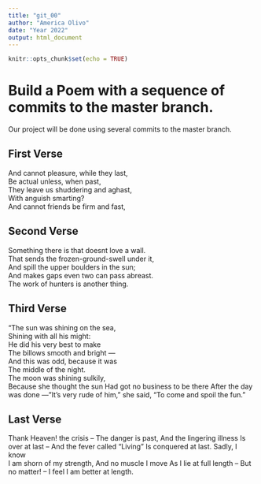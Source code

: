 ```yaml
---
title: "git_00"
author: "America Olivo"
date: "Year 2022"
output: html_document
---
```


```r
knitr::opts_chunk$set(echo = TRUE)
```
# Build a Poem with a sequence of commits to the master branch.
Our project will be done using several commits to the master branch.
<!-- Do not modify or change any text in "!--" bracketed areas such as this --- these are instructions to
you, if you change any of this the git program will notice it and compromise your git merging strategy !-->

## First Verse 
<!--Put the first five lines of a poem by Lewis Carrol in this section!-->

And cannot pleasure, while they last,  
Be actual unless, when past,  
They leave us shuddering and aghast,  
With anguish smarting?  
And cannot friends be firm and fast,  

## Second Verse

<!--Put the first five lines of a poem by Robert Frost here!-->

Something there is that doesnt love a wall.  
That sends the frozen-ground-swell under it,  
And spill the upper boulders in the sun;  
And makes gaps even two can pass abreast.  
The work of hunters is another thing.  

## Third Verse
<!-- Put the first two verses of The Walrus and the Cartpenter here!-->

"The sun was shining on the sea,  
Shining with all his might:  
He did his very best to make  
The billows smooth and bright —  
And this was odd, because it was  
The middle of the night.  
The moon was shining sulkily,  
      Because she thought the sun
Had got no business to be there
      After the day was done —
"It's very rude of him," she said,
      "To come and spoil the fun."


## Last Verse
<!--Put a short poem of your choice 8-20 lines,here!-->

Thank Heaven! the crisis --
The danger is past,
And the lingering illness
Is over at last --
And the fever called "Living"
Is conquered at last.
Sadly, I know    
I am shorn of my strength,
And no muscle I move
As I lie at full length --
But no matter! -- I feel I am better at length.